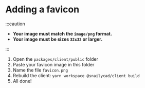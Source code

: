 
# Adding a favicon

:::caution

- **Your image must match the `image/png` format.**
- **Your image must be sizes `32x32` or larger.**

:::

1. Open the `packages/client/public` folder
2. Paste your favicon image in this folder
3. Name the file `favicon.png`
4. Rebuild the client: `yarn workspace @snailycad/client build`
5. All done!
